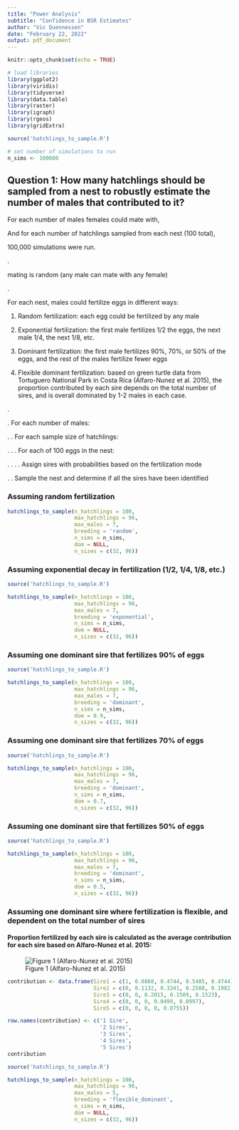 ```yaml
---
title: "Power Analysis"
subtitle: "Confidence in BSR Estimates"
author: "Vic Quennessen"
date: "February 22, 2022"
output: pdf_document
---
```


```r
knitr::opts_chunk$set(echo = TRUE)
```

```r
# load libraries
library(ggplot2)
library(viridis)
library(tidyverse)
library(data.table)
library(raster)
library(igraph)
library(rgeos)
library(gridExtra)

source('hatchlings_to_sample.R')

# set number of simulations to run
n_sims <- 100000
```

## Question 1: How many hatchlings should be sampled from a nest to robustly estimate the number of males that contributed to it?

\textbf{Methods:}

For each number of males females could mate with,

And for each number of hatchlings sampled from each nest (100 total),

100,000 simulations were run. 

.

\textbf{Assumption:} mating is random (any male can mate with any female)

.

For each nest, males could fertilize eggs in different ways:

1. Random fertilization: each egg could be fertilized by any male

2. Exponential fertilization: the first male fertilizes 1/2 the eggs, the next male 1/4, the next 1/8, etc.

3. Dominant fertilization: the first male fertilizes 90%, 70%, or 50% of the eggs, and the rest of the males fertilize fewer eggs

4. Flexible dominant fertilization: based on green turtle data from Tortuguero National Park in Costa Rica (Alfaro-Nunez et al. 2015), the proportion contributed by each sire depends on the total number of sires, and is overall dominated by 1-2 males in each case. 

.

\textbf{For each simulation:}

.    For each number of males:

.    .    For each sample size of hatchlings:

.    .    .    For each of 100 eggs in the nest:

.    .    .    .    Assign sires with probabilities based on the fertilization mode

.    .    Sample the nest and determine if all the sires have been identified


\newpage

### Assuming random fertilization
```r
hatchlings_to_sample(n_hatchlings = 100, 
                     max_hatchlings = 96, 
                     max_males = 7,
                     breeding = 'random', 
                     n_sims = n_sims, 
                     dom = NULL, 
                     n_sizes = c(32, 96))
```
\newpage

### Assuming exponential decay in fertilization (1/2, 1/4, 1/8, etc.)
```r
source('hatchlings_to_sample.R')

hatchlings_to_sample(n_hatchlings = 100,
                     max_hatchlings = 96,
                     max_males = 7,
                     breeding = 'exponential',
                     n_sims = n_sims, 
                     dom = NULL, 
                     n_sizes = c(32, 96))
```

\newpage

### Assuming one dominant sire that fertilizes 90% of eggs
```r
source('hatchlings_to_sample.R')

hatchlings_to_sample(n_hatchlings = 100, 
                     max_hatchlings = 96, 
                     max_males = 7, 
                     breeding = 'dominant', 
                     n_sims = n_sims, 
                     dom = 0.9, 
                     n_sizes = c(32, 96))
```

\newpage

### Assuming one dominant sire that fertilizes 70% of eggs
```r
source('hatchlings_to_sample.R')

hatchlings_to_sample(n_hatchlings = 100, 
                     max_hatchlings = 96, 
                     max_males = 7, 
                     breeding = 'dominant', 
                     n_sims = n_sims, 
                     dom = 0.7, 
                     n_sizes = c(32, 96))
```

\newpage

### Assuming one dominant sire that fertilizes 50% of eggs
```r
source('hatchlings_to_sample.R')

hatchlings_to_sample(n_hatchlings = 100, 
                     max_hatchlings = 96, 
                     max_males = 7, 
                     breeding = 'dominant', 
                     n_sims = n_sims, 
                     dom = 0.5, 
                     n_sizes = c(32, 96))
```

\newpage

### Assuming one dominant sire where fertilization is flexible, and dependent on the total number of sires

#### Proportion fertilized by each sire is calculated as the average contribution for each sire based on Alfaro-Nunez et al. 2015:

![Figure 1 (Alfaro-Nunez et al. 2015)](C:/Users/Vic/Documents/Projects/iliketurtles/figures/alfaro_nunez_2015_figure1.PNG)



```r
contribution <- data.frame(Sire1 = c(1, 0.8868, 0.4744, 0.5485, 0.4744), 
                           Sire2 = c(0, 0.1132, 0.3241, 0.2508, 0.1982), 
                           Sire3 = c(0, 0, 0.2015, 0.1509, 0.1523), 
                           Sire4 = c(0, 0, 0, 0.0499, 0.0997), 
                           Sire5 = c(0, 0, 0, 0, 0.0755))

row.names(contribution) <- c('1 Sire', 
                             '2 Sires', 
                             '3 Sires', 
                             '4 Sires', 
                             '5 Sires')
contribution
```
\newpage

```r
source('hatchlings_to_sample.R')

hatchlings_to_sample(n_hatchlings = 100, 
                     max_hatchlings = 96, 
                     max_males = 5, 
                     breeding = 'flexible_dominant', 
                     n_sims = n_sims, 
                     dom = NULL, 
                     n_sizes = c(32, 96))
```

<!-- \newpage -->

<!-- Question 2: How many females and nests should be sampled to get a robust estimate of the number of breeding males, and therefore the breeding sex ratio? -->

<!-- ### assuming random fertilization -->
<!-- ```{r, fig.height = 2.25, warning = FALSE} -->
<!-- source('sample_all_nests.R') -->

<!-- sample_all_nests(max_n_males = 7, -->
<!--                  max_n_females = 10,  -->
<!--                  minF = 10,  -->
<!--                  minM = 10,  -->
<!--                  maxF = 60,  -->
<!--                  maxM = 60,  -->
<!--                  breeding = 'random', -->
<!--                  nsims = n_sims) -->
<!-- ``` -->

<!-- \newpage -->

<!-- ### assuming exponential decay in fertilization (1 nest, 1/2, 1/4, 1/8, etc.) -->
<!-- ```{r, fig.height = 2.5, warning = FALSE} -->
<!-- source('sample_all_nests.R') -->

<!-- sample_all_nests(max_n_males = 7, -->
<!--                  max_n_females = 10,  -->
<!--                  minF = 10,  -->
<!--                  minM = 10,  -->
<!--                  maxF = 60,  -->
<!--                  maxM = 60,  -->
<!--                  breeding = 'exponential', -->
<!--                  nsims = n_sims) -->
<!-- ``` -->

<!-- \newpage -->

<!-- ### assuming one dominant sire -->
<!-- ```{r, fig.height = 2.5, warning = FALSE} -->
<!-- source('sample_all_nests.R') -->

<!-- sample_all_nests(max_n_males = 7, -->
<!--                  max_n_females = 10,  -->
<!--                  minF = 10,  -->
<!--                  minM = 10,  -->
<!--                  maxF = 60,  -->
<!--                  maxM = 60,  -->
<!--                  breeding = 'dominant', -->
<!--                  nsims = n_sims) -->
<!-- ``` -->
